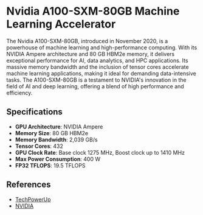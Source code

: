 # Nvidia A100-SXM-80GB Machine Learning Accelerator

The Nvidia A100-SXM-80GB, introduced in November 2020, is a powerhouse of machine learning and high-performance computing. With its NVIDIA Ampere architecture and 80 GB HBM2e memory, it delivers exceptional performance for AI, data analytics, and HPC applications. Its massive memory bandwidth and the inclusion of tensor cores accelerate machine learning applications, making it ideal for demanding data-intensive tasks. The A100-SXM-80GB is a testament to NVIDIA's innovation in the field of AI and deep learning, offering a blend of high performance and efficiency.

## Specifications

- **GPU Architecture**: NVIDIA Ampere
- **Memory Size**: 80 GB HBM2e
- **Memory Bandwidth**: 2,039 GB/s
- **Tensor Cores**: 432
- **GPU Clock Rate**: Base clock 1275 MHz, Boost clock up to 1410 MHz
- **Max Power Consumption**: 400 W
- **FP32 TFLOPS**: 19.5 TFLOPS

## References

- [TechPowerUp](https://www.techpowerup.com/gpu-specs/a100-sxm4-80-gb.c3746)
- [NVIDIA](https://www.nvidia.com/en-us/data-center/a100/)
